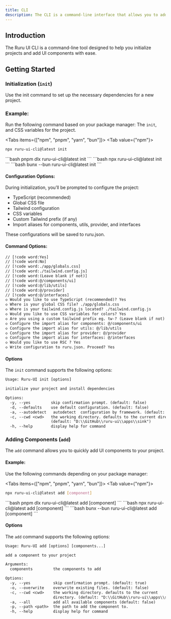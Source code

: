 ```yaml
---
title: CLI
description: The CLI is a command-line interface that allows you to add components to your project.
---
```



## Introduction

The Ruru UI CLI is a command-line tool designed to help you initialize projects and add UI components with ease.

## Getting Started

### Initialization (`init`)
Use the init command to set up the necessary dependencies for a new project.

### Example:

Run the following command based on your package manager:
The `init`, and CSS variables for the project.

<Tabs items={["npm", "pnpm", "yarn", "bun"]}>
<Tab value={"npm"}>
```bash
npx ruru-ui-cli@latest init 
```
</Tab>
<Tab value={"pnpm"}>
```bash
pnpm dlx ruru-ui-cli@latest init 
```
</Tab>
<Tab value={"yarn"}>
```bash
npx ruru-ui-cli@latest init 
```
</Tab>
<Tab value={"bun"}>
```bash
bunx --bun ruru-ui-cli@latest init 
```
</Tab>
</Tabs>

#### Configuration Options:

During initialization, you’ll be prompted to configure the project:

- TypeScript (recommended)
- Global CSS file
- Tailwind configuration
- CSS variables
- Custom Tailwind prefix (if any)
- Import aliases for components, utils, provider, and interfaces

These configurations will be saved to ruru.json.

#### Command Options:

```txt
// [!code word:Yes]
// [!code word:No]
// [!code word:./app/globals.css]
// [!code word:./tailwind.config.js]
// [!code word:(Leave blank if not)]
// [!code word:@/components/ui]
// [!code word:@/lib/utils]
// [!code word:@/provider]
// [!code word:@/interfaces]
◇ Would you like to use TypeScript (recommended)? Yes
◇ Where is your global CSS file? ./app/globals.css
◇ Where is your tailwind.config.js located? ./tailwind.config.js
◇ Would you like to use CSS variables for colors? Yes
◇ Are you using a custom tailwind prefix eg. tw-? (Leave blank if not)
◇ Configure the import alias for components: @/components/ui
◇ Configure the import alias for utils: @/lib/utils
◇ Configure the import alias for provider: @/provider
◇ Configure the import alias for interfaces: @/interfaces
◇ Would you like to use RSC ? Yes
◇ Write configuration to ruru.json. Proceed? Yes

```

#### Options

The `init` command supports the following options:

```txt
Usage: Ruru-UI init [options]

initialize your project and install dependencies

Options:
  -y, --yes         skip confirmation prompt. (default: false)
  -d, --defaults    use default configuration. (default: false)
  -a, --autodetect   autodetect  configuration by framework. (default: false)   
  -c, --cwd <cwd>   the working directory. defaults to the current directory. 
                    (default: "D:\\GitHub\\ruru-ui\\apps\\sink")
  -h, --help        display help for command
```


### Adding Components (`add`)

The `add` command allows you to quickly add UI components to your project.

#### Example:

Use the following commands depending on your package manager:

<Tabs items={["npm", "pnpm", "yarn", "bun"]}>
<Tab value={"npm"}>
```bash
npx ruru-ui-cli@latest add [component] 
```
</Tab>
<Tab value={"pnpm"}>
```bash
pnpm dlx ruru-ui-cli@latest add [component]
```
</Tab>
<Tab value={"yarn"}>
```bash
npx ruru-ui-cli@latest add [component] 
```
</Tab>
<Tab value={"bun"}>
```bash
bunx --bun ruru-ui-cli@latest add [component]
```
</Tab>
</Tabs>

#### Options

The `add` command supports the following options:

```txt
Usage: Ruru-UI add [options] [components...]

add a component to your project

Arguments:
  components         the components to add

Options:
  -y, --yes          skip confirmation prompt. (default: true)
  -o, --overwrite    overwrite existing files. (default: false)
  -c, --cwd <cwd>    the working directory. defaults to the current
                     directory. (default: "D:\\GitHub\\ruru-ui\\apps\\sink")  
  -a, --all          add all available components (default: false)
  -p, --path <path>  the path to add the component to.
  -h, --help         display help for command
```

